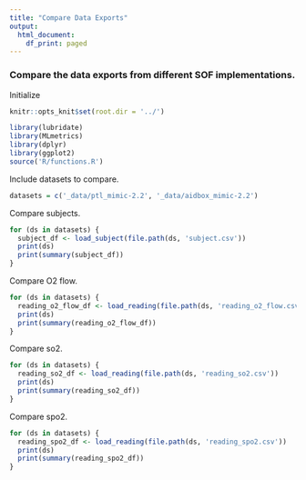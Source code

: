 ```yaml
---
title: "Compare Data Exports"
output:
  html_document:
    df_print: paged
---
```


### Compare the data exports from different SOF implementations.

Initialize

```r
knitr::opts_knit$set(root.dir = '../')
```
```r
library(lubridate)
library(MLmetrics)
library(dplyr)
library(ggplot2)
source('R/functions.R')
```
Include datasets to compare.
```r
datasets = c('_data/ptl_mimic-2.2', '_data/aidbox_mimic-2.2')
```

Compare subjects.
```r
for (ds in datasets) {
  subject_df <- load_subject(file.path(ds, 'subject.csv'))
  print(ds)
  print(summary(subject_df))
}
```
Compare O2 flow.
```r
for (ds in datasets) {
  reading_o2_flow_df <- load_reading(file.path(ds, 'reading_o2_flow.csv'))
  print(ds)
  print(summary(reading_o2_flow_df))
}
```
Compare so2.

```r
for (ds in datasets) {
  reading_so2_df <- load_reading(file.path(ds, 'reading_so2.csv'))
  print(ds)
  print(summary(reading_so2_df))
}
```

Compare spo2.

```r
for (ds in datasets) {
  reading_spo2_df <- load_reading(file.path(ds, 'reading_spo2.csv'))
  print(ds)
  print(summary(reading_spo2_df))
}
```
